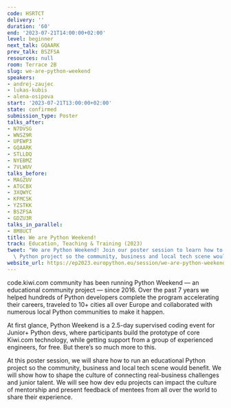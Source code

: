 ```yaml
---
code: HSRTCT
delivery: ''
duration: '60'
end: '2023-07-21T14:00:00+02:00'
level: beginner
next_talk: GQAARK
prev_talk: BSZFSA
resources: null
room: Terrace 2B
slug: we-are-python-weekend
speakers:
- andrej-zaujec
- lukas-kubis
- alena-osipova
start: '2023-07-21T13:00:00+02:00'
state: confirmed
submission_type: Poster
talks_after:
- N7DVSG
- WNSZ9R
- UPEWP3
- GQAARK
- STLLDQ
- NYEBMZ
- 7VLWUV
talks_before:
- MAGZUV
- ATGCBX
- 3XQWYC
- KFMCSK
- YZSTKK
- BSZFSA
- GDZU3R
talks_in_parallel:
- 8M8UCT
title: We are Python Weekend!
track: Education, Teaching & Training (2023)
tweet: "We are Python Weekend! Join our poster session to learn how to run an educational\
  \ Python project so the community, business and local tech scene would benefit\U0001F91D"
website_url: https://ep2023.europython.eu/session/we-are-python-weekend
---
```


code.kiwi.com community has been running Python Weekend — an educational community project — since 2016. Over the past 7 years we helped hundreds of Python developers complete the program accelerating their careers, traveled to 10+ cities all over Europe and collaborated with numerous local Python communities to make it happen.

At first glance, Python Weekend is a 2.5-day supervised coding event for Junior+ Python devs, where  participants build the prototype of core Kiwi.com technology, while getting support from a group of experienced engineers, for free. But there’s so much more to this.

At this poster session, we will share how to run an educational Python project so the community, business and local tech scene would benefit. We will show how to shape the culture of connecting real-business challenges and junior talent. We will see how dev edu projects can impact the culture of mentorship and present feedback of mentees from all over the world to share their experience.